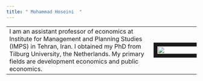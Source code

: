 ```yaml
---
title: " Mohammad Hoseini  "
---
```


|                                                   |                 |
|-----------------------------------------------------|-----------------|
|    I am an assistant professor of economics at Institute for Management and Planning Studies (IMPS) in Tehran, Iran. I obtained my PhD from Tilburg University, the Netherlands. My primary fields are development economics and public economics.  | <img src="content/DSC_0998.jpg" style="width:100%; border:10px solid; margin-right: 20px" align="left"> |
